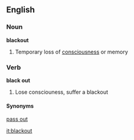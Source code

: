 {{rfc}}
==English==

===Noun===
'''blackout''' 

# Temporary loss of [[consciousness]] or memory

===Verb===
'''black out'''

# Lose consciouness, suffer a blackout

====Synonyms====

[[pass out]]

[[it:blackout]]